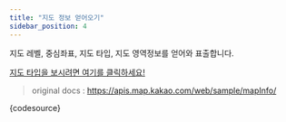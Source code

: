 ```yaml
---
title: "지도 정보 얻어오기"
sidebar_position: 4
---
```


지도 레벨, 중심좌표, 지도 타입, 지도 영역정보를 얻어와 표출합니다.

[지도 타입을 보시려면 여기를 클릭하세요!](https://apis.map.kakao.com/web/documentation/#MapTypeId)

> original docs : https://apis.map.kakao.com/web/sample/mapInfo/


<LiveEditor>{codesource}</LiveEditor>
